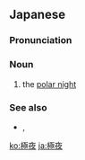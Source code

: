 ==Japanese==
{{wikipedia|lang=ja}}
{{ja-kanjitab|きょく|や|yomi=o}}

===Pronunciation===
{{ja-pron|acc=a|きょくや|y=ko}}

===Noun===
{{ja-noun|きょくや}}

# the [[polar night]]

===See also===
* {{ja-r|白夜|びゃくや}}, {{ja-r|白夜|はくや}}

[[ko:極夜]]
[[ja:極夜]]